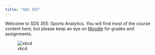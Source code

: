 ```yaml
---
title: "SDS 355"
---
```


Welcome to SDS 355: Sports Analytics. You will find most of the course content here, but please keep an eye on [Moodle](http://moodle.smith.edu) for grades and assignments. 

![xkcd](https://imgs.xkcd.com/comics/sports.png)